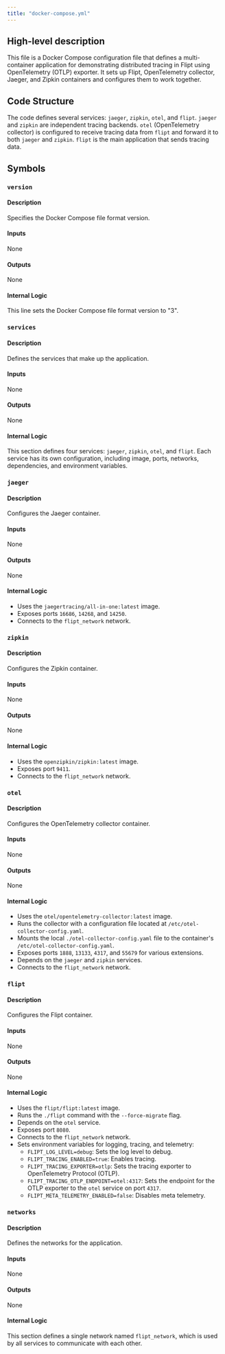 ```yaml
---
title: "docker-compose.yml"
---
```


## High-level description
This file is a Docker Compose configuration file that defines a multi-container application for demonstrating distributed tracing in Flipt using OpenTelemetry (OTLP) exporter. It sets up Flipt, OpenTelemetry collector, Jaeger, and Zipkin containers and configures them to work together.

## Code Structure
The code defines several services: `jaeger`, `zipkin`, `otel`, and `flipt`. `jaeger` and `zipkin` are independent tracing backends. `otel` (OpenTelemetry collector) is configured to receive tracing data from `flipt` and forward it to both `jaeger` and `zipkin`. `flipt` is the main application that sends tracing data.

## Symbols
### `version`
#### Description
Specifies the Docker Compose file format version.

#### Inputs
None

#### Outputs
None

#### Internal Logic
This line sets the Docker Compose file format version to "3".

### `services`
#### Description
Defines the services that make up the application.

#### Inputs
None

#### Outputs
None

#### Internal Logic
This section defines four services: `jaeger`, `zipkin`, `otel`, and `flipt`. Each service has its own configuration, including image, ports, networks, dependencies, and environment variables.

### `jaeger`
#### Description
Configures the Jaeger container.

#### Inputs
None

#### Outputs
None

#### Internal Logic
- Uses the `jaegertracing/all-in-one:latest` image.
- Exposes ports `16686`, `14268`, and `14250`.
- Connects to the `flipt_network` network.

### `zipkin`
#### Description
Configures the Zipkin container.

#### Inputs
None

#### Outputs
None

#### Internal Logic
- Uses the `openzipkin/zipkin:latest` image.
- Exposes port `9411`.
- Connects to the `flipt_network` network.

### `otel`
#### Description
Configures the OpenTelemetry collector container.

#### Inputs
None

#### Outputs
None

#### Internal Logic
- Uses the `otel/opentelemetry-collector:latest` image.
- Runs the collector with a configuration file located at `/etc/otel-collector-config.yaml`.
- Mounts the local `./otel-collector-config.yaml` file to the container's `/etc/otel-collector-config.yaml`.
- Exposes ports `1888`, `13133`, `4317`, and `55679` for various extensions.
- Depends on the `jaeger` and `zipkin` services.
- Connects to the `flipt_network` network.

### `flipt`
#### Description
Configures the Flipt container.

#### Inputs
None

#### Outputs
None

#### Internal Logic
- Uses the `flipt/flipt:latest` image.
- Runs the `./flipt` command with the `--force-migrate` flag.
- Depends on the `otel` service.
- Exposes port `8080`.
- Connects to the `flipt_network` network.
- Sets environment variables for logging, tracing, and telemetry:
    - `FLIPT_LOG_LEVEL=debug`: Sets the log level to debug.
    - `FLIPT_TRACING_ENABLED=true`: Enables tracing.
    - `FLIPT_TRACING_EXPORTER=otlp`: Sets the tracing exporter to OpenTelemetry Protocol (OTLP).
    - `FLIPT_TRACING_OTLP_ENDPOINT=otel:4317`: Sets the endpoint for the OTLP exporter to the `otel` service on port `4317`.
    - `FLIPT_META_TELEMETRY_ENABLED=false`: Disables meta telemetry.

### `networks`
#### Description
Defines the networks for the application.

#### Inputs
None

#### Outputs
None

#### Internal Logic
This section defines a single network named `flipt_network`, which is used by all services to communicate with each other.
